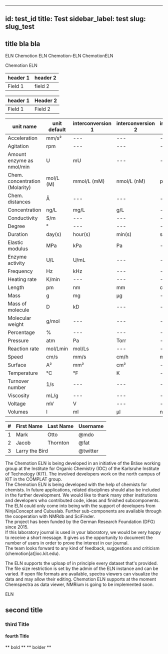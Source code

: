 
---
id: test_id
title: Test
sidebar_label: test
slug: slug_test
---

## title bla bla

ELN
Chemotion ELN
Chemotion-ELN
ChemotionELN

Chemotion ELN

| header 1 | header 2 |
|---|---|
| Field 1  |  field 2 |

| header 1 | Header 2 |
|---|---|
| Field 1  |  Field 2 |

| unit name | unit default | interconversion 1 | interconversion 2 | interconversion 3 | interconversion 4 |
|---|---|---|---|---|---|
| Acceleration | mm/s² | --- | --- | --- | --- |
| Agitation | rpm | --- | --- | --- | --- |
| Amount enzyme as nmol/min | U | mU | --- | --- | --- |
| Chem. concentration (Molarity) | mol/L (M) | mmol/L (mM) | nmol/L (nM) | pmol/L (pM) | --- |
| Chem. distances | Å | --- | --- | --- | --- |
| Concentration | ng/L | mg/L | g/L | --- | --- |
| Conductivity | S/m | --- | --- | --- | --- |
| Degree | ° | --- | --- | --- | --- |
| Duration | day(s) | hour(s) | min(s) | sec(s) | --- |
| Elastic modulus | MPa | kPa | Pa | --- | --- |
| Enzyme activity | U/L | U/mL | --- | --- | --- |
| Frequency | Hz | kHz | --- | --- | --- |
| Heating rate | K/min | --- | --- | --- | --- |
| Length | pm | nm | mm | cm | m |
| Mass | g | mg | µg | --- | --- |
| Mass of molecule | D | kD | --- | --- | --- |
| Molecular weight | g/mol | --- | --- | --- | --- |
| Percentage | % | --- | --- | --- | --- |
| Pressure | atm | Pa | Torr | --- | --- |
| Reaction rate | mol/Lmin | mol/Ls | --- | --- | --- |
| Speed | cm/s | mm/s | cm/h | mm/h | --- |
| Surface | A² | mm² | cm² | --- | --- |
| Temperature | °C | °F | K | --- | --- |
| Turnover number | 1/s | --- | --- | --- | --- |
| Viscosity | mL/g | --- | --- | --- | --- |
| Voltage | mV | V | --- | --- | --- |
| Volumes | l | ml | µl | nl | --- |

<Table striped bordered hover>
<thead>
<tr>
<th className="column" style={{marginLeft: "5px", width:"50rem"}}>#</th>
<th>First Name</th>
<th>Last Name</th>
<th>Username</th>
</tr>
</thead>
<tbody>
<tr>
<td>1</td>
<td>Mark</td>
<td>Otto</td>
<td>@mdo</td>
</tr>
<tr>
<td>2</td>
<td>Jacob</td>
<td>Thornton</td>
<td>@fat</td>
</tr>
<tr>
<td>3</td>
<td colSpan="2">Larry the Bird</td>
<td>@twitter</td>
</tr>
</tbody>
</Table>

The Chemotion ELN is being developed in an initiative of the Bräse working group at the Institute for Organic Chemistry (IOC) of the Karlsruhe Institute of Technology (KIT). The involved developers work on the north campus of KIT in the COMPLAT group.  
The Chemotion ELN is being developed with the help of chemists for chemists. In future applications, related disciplines should also be included in the further development.
We would like to thank many other institutions and developers who contributed code, ideas and finished subcomponents. The ELN could only come into being with the support of developers from NinjaConcept and Cubuslab. Further sub-components are available through the cooperation with NMRdb and SciFinder.  
The project has been funded by the German Research Foundation (DFG) since 2015.  
If this laboratory journal is used in your laboratory, we would be very happy to receive a short message. It gives us the opportunity to document the number of users in order to prove the interest in our journal.  
The team looks forward to any kind of feedback, suggestions and criticism (chemotion[at]ioc.kit.edu).

The ELN supports the uploap of in principle every dataset that's provided. The file size restriction is set by the admin of the ELN instance and can be varied. 
If open file formats are available, spectra viewers can visualize the data and may allow their editing. Chemotion ELN supports at the moment Chemspectra as data viewer, NMRium is going to be implemented soon.

ELN

## second title
### third Title
#### fourth Title

** bold **
** bolder **
